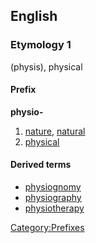 ==English==

===Etymology 1===
{{Gr.}} (physis), physical

====Prefix====
'''physio-'''

# [[nature]], [[natural]]
# [[physical]]

====Derived terms====
*[[physiognomy]]
*[[physiography]]
*[[physiotherapy]]

[[Category:Prefixes]]